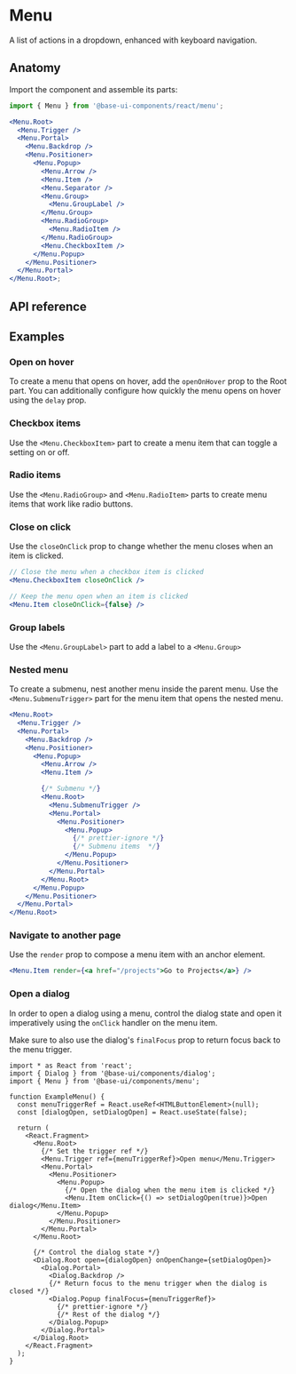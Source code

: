 # Menu

<Subtitle>A list of actions in a dropdown, enhanced with keyboard navigation.</Subtitle>
<Meta
  name="description"
  content="A high-quality, unstyled React menu component that displays list of actions in a dropdown, enhanced with keyboard navigation."
/>

<Demo path="./demos/hero" />

## Anatomy

Import the component and assemble its parts:

```jsx title="Anatomy"
import { Menu } from '@base-ui-components/react/menu';

<Menu.Root>
  <Menu.Trigger />
  <Menu.Portal>
    <Menu.Backdrop />
    <Menu.Positioner>
      <Menu.Popup>
        <Menu.Arrow />
        <Menu.Item />
        <Menu.Separator />
        <Menu.Group>
          <Menu.GroupLabel />
        </Menu.Group>
        <Menu.RadioGroup>
          <Menu.RadioItem />
        </Menu.RadioGroup>
        <Menu.CheckboxItem />
      </Menu.Popup>
    </Menu.Positioner>
  </Menu.Portal>
</Menu.Root>;
```

## API reference

<Reference
  component="Menu"
  parts="Root, Trigger, Portal, Positioner, Popup, Arrow, Item, SubmenuRoot, SubmenuTrigger, Group, GroupLabel, RadioGroup, RadioItem, RadioItemIndicator, CheckboxItem, CheckboxItemIndicator, Separator"
/>

## Examples

### Open on hover

To create a menu that opens on hover, add the `openOnHover` prop to the Root part. You can additionally configure how quickly the menu opens on hover using the `delay` prop.

<Demo compact path="./demos/open-on-hover" />

### Checkbox items

Use the `<Menu.CheckboxItem>` part to create a menu item that can toggle a setting on or off.

<Demo compact path="./demos/checkbox-items" />

### Radio items

Use the `<Menu.RadioGroup>` and `<Menu.RadioItem>` parts to create menu items that work like radio buttons.

<Demo compact path="./demos/radio-items" />

### Close on click

Use the `closeOnClick` prop to change whether the menu closes when an item is clicked.

```jsx title="Control whether the menu closes on click"
// Close the menu when a checkbox item is clicked
<Menu.CheckboxItem closeOnClick />

// Keep the menu open when an item is clicked
<Menu.Item closeOnClick={false} />
```

### Group labels

Use the `<Menu.GroupLabel>` part to add a label to a `<Menu.Group>`

<Demo compact path="./demos/group-labels" />

### Nested menu

To create a submenu, nest another menu inside the parent menu. Use the `<Menu.SubmenuTrigger>` part for the menu item that opens the nested menu.

```jsx {11-21} {12}#strong title="Adding a submenu"
<Menu.Root>
  <Menu.Trigger />
  <Menu.Portal>
    <Menu.Backdrop />
    <Menu.Positioner>
      <Menu.Popup>
        <Menu.Arrow />
        <Menu.Item />

        {/* Submenu */}
        <Menu.Root>
          <Menu.SubmenuTrigger />
          <Menu.Portal>
            <Menu.Positioner>
              <Menu.Popup>
                {/* prettier-ignore */}
                {/* Submenu items  */}
              </Menu.Popup>
            </Menu.Positioner>
          </Menu.Portal>
        </Menu.Root>
      </Menu.Popup>
    </Menu.Positioner>
  </Menu.Portal>
</Menu.Root>
```

<Demo compact path="./demos/submenu" />

### Navigate to another page

Use the `render` prop to compose a menu item with an anchor element.

```jsx title="A menu item that opens a link"
<Menu.Item render={<a href="/projects">Go to Projects</a>} />
```

### Open a dialog

In order to open a dialog using a menu, control the dialog state and open it imperatively using the `onClick` handler on the menu item.

Make sure to also use the dialog's `finalFocus` prop to return focus back to the menu trigger.

```tsx {12-13,17-18,24-25,28-29} title="Connecting a dialog to a menu"
import * as React from 'react';
import { Dialog } from '@base-ui/components/dialog';
import { Menu } from '@base-ui/components/menu';

function ExampleMenu() {
  const menuTriggerRef = React.useRef<HTMLButtonElement>(null);
  const [dialogOpen, setDialogOpen] = React.useState(false);

  return (
    <React.Fragment>
      <Menu.Root>
        {/* Set the trigger ref */}
        <Menu.Trigger ref={menuTriggerRef}>Open menu</Menu.Trigger>
        <Menu.Portal>
          <Menu.Positioner>
            <Menu.Popup>
              {/* Open the dialog when the menu item is clicked */}
              <Menu.Item onClick={() => setDialogOpen(true)}>Open dialog</Menu.Item>
            </Menu.Popup>
          </Menu.Positioner>
        </Menu.Portal>
      </Menu.Root>

      {/* Control the dialog state */}
      <Dialog.Root open={dialogOpen} onOpenChange={setDialogOpen}>
        <Dialog.Portal>
          <Dialog.Backdrop />
          {/* Return focus to the menu trigger when the dialog is closed */}
          <Dialog.Popup finalFocus={menuTriggerRef}>
            {/* prettier-ignore */}
            {/* Rest of the dialog */}
          </Dialog.Popup>
        </Dialog.Portal>
      </Dialog.Root>
    </React.Fragment>
  );
}
```
